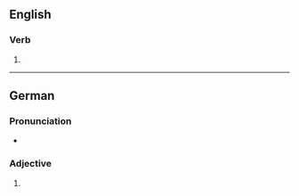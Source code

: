 {{also|désolâtes}}

==English==

===Verb===
{{head|en|verb form}}

# {{en-third-person singular of|desolate}}

----

==German==

===Pronunciation===
* {{audio|de|De-desolates.ogg|Audio}}

===Adjective===
{{head|de|adjective form}}

# {{de-adj form of|desolat}}